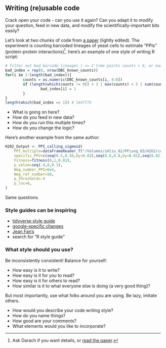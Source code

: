 
## Writing (re)usable code

<!-- exercise -->

Crack open your code - can you use it again?
Can you adapt it to modify your question, feed in new data,
and modify the scientifically-important bits easily?

Let's look at two chunks of code from 
[a paper](https://github.com/sashaflevy/PPiSeq) (lightly edited).
The experiment is counting barcoded lineages of yeast cells to estimate
"PPIs" (protein-protein interactions)[^zppi_note].
here's an example of one style of writing R script:

[^zppi_note]: Ask Darach if you want details, or 
[read the paper](doi.org/10.7554/eLife.62365).

```r
# filter out bad barcode lineages ( <= 2 time points counts > 0, or maximum of each time point <= 5 or total counts of a lineage < 10)
bad_index = rep(0, nrow(DBC_known_counts))
for(i in 1:length(bad_index)){
        counts = as.numeric(DBC_known_counts[i, 4:8])
        if (length(which(counts != 0)) < 3 | max(counts) < 5 | sum(counts) < 10){
                bad_index[i] = 1
        }
}
length(which(bad_index == 1)) # 1447775
```

<!-- exercise -->

- What is going on here?
- How do you feed in new data?
- How do you run this multiple times?
- How do you change the logic?

Here's another example from the same author:

```r
H202_Output <- PPI_calling_sigmoid(
    PPI_multiple=dataFrameReader_T("/Volumes/zmliu_02/PPiseq_03/H2O2/counts/PPI_multiple_p.values.csv"),
    specific_PPV=c(seq(0.5,0.58,by=0.02),seq(0.6,0.8,by=0.01),seq(0.82,0.9,by=0.02)),
    Fitness=fitness(0,1,0.01),
    p_value=seq(-4,0,0.1),
    Neg_number_PPI=6e4,
    Neg_ref_number=50, 
    p_threshold=-4
    p_loc=6, 
)
```

<!-- exercise -->

Same questions.

### Style guides can be inspiring

- [tidyverse style guide](https://style.tidyverse.org/)
- [google-specific changes](https://google.github.io/styleguide/Rguide.html)
- [Jean Fan's](https://jef.works/R-style-guide/)
- search for "R style guide"

### What style should you use?

Be inconsistently consistent!
Balance for yourself:

- How easy is it to write?
- How easy is it for you to read?
- How easy is it for others to read?
- How similar is it to what everyone else is doing (a very good thing)?

But most importantly, use what folks around you are using.
Be lazy, imitate others.

<!-- exercise -->

- How would you describe your code writing style?
- How do you name things?
- How good are your comments?
- What elements would you like to incorporate?
